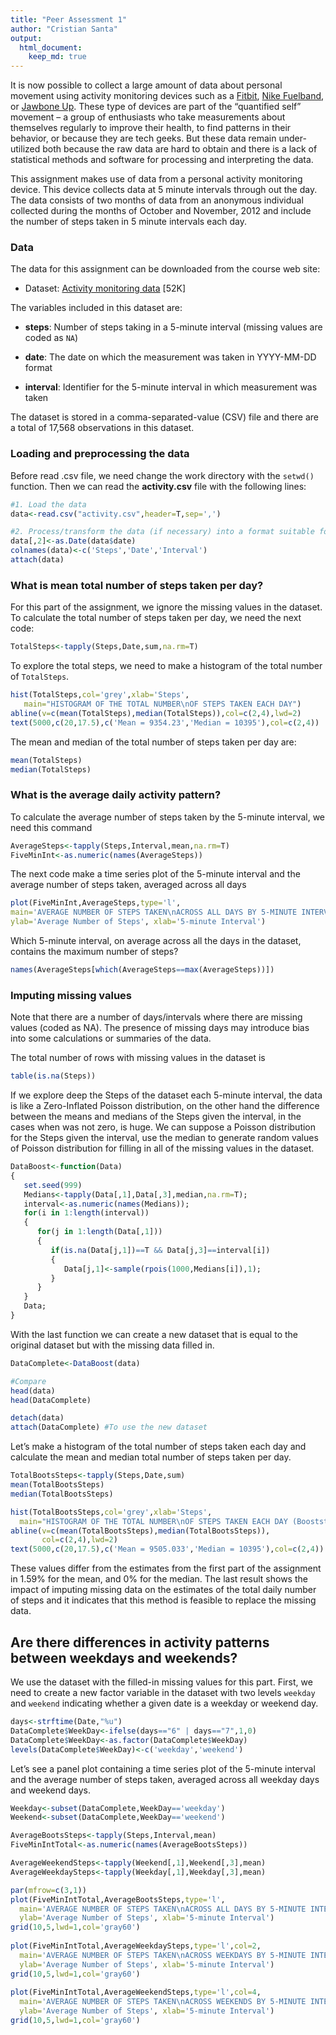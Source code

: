 ```yaml
---
title: "Peer Assessment 1"
author: "Cristian Santa"
output: 
  html_document:
    keep_md: true
---
```

It is now possible to collect a large amount of data about personal
movement using activity monitoring devices such as a
[Fitbit](http://www.fitbit.com), [Nike Fuelband](http://www.nike.com/us/en_us/c/nikeplus-fuelband), or
[Jawbone Up](https://jawbone.com/up). These type of devices are part of
the "quantified self" movement -- a group of enthusiasts who take
measurements about themselves regularly to improve their health, to
find patterns in their behavior, or because they are tech geeks. But
these data remain under-utilized both because the raw data are hard to
obtain and there is a lack of statistical methods and software for
processing and interpreting the data.

This assignment makes use of data from a personal activity monitoring
device. This device collects data at 5 minute intervals through out the
day. The data consists of two months of data from an anonymous
individual collected during the months of October and November, 2012
and include the number of steps taken in 5 minute intervals each day.

### Data

The data for this assignment can be downloaded from the course web
site:

* Dataset: [Activity monitoring data](https://d396qusza40orc.cloudfront.net/repdata%2Fdata%2Factivity.zip) [52K]

The variables included in this dataset are:

* **steps**: Number of steps taking in a 5-minute interval (missing
    values are coded as `NA`)

* **date**: The date on which the measurement was taken in YYYY-MM-DD
    format

* **interval**: Identifier for the 5-minute interval in which
    measurement was taken

The dataset is stored in a comma-separated-value (CSV) file and there
are a total of 17,568 observations in this
dataset.


### Loading and preprocessing the data
Before read .csv file, we need change the work directory with the <code>setwd()</code> function. Then
we can read the <b>activity.csv</b> file with the following lines:

```r
#1. Load the data
data<-read.csv("activity.csv",header=T,sep=',')

#2. Process/transform the data (if necessary) into a format suitable for your analysis
data[,2]<-as.Date(data$date)
colnames(data)<-c('Steps','Date','Interval')
attach(data)
```


### What is mean total number of steps taken per day?
For this part of the assignment, we ignore the missing values in the dataset. To calculate the total number of steps taken per day, we need the next code:
```r
TotalSteps<-tapply(Steps,Date,sum,na.rm=T)
```

To explore the total steps, we need to make a histogram of the total number of <code>TotalSteps</code>.
```r
hist(TotalSteps,col='grey',xlab='Steps',
   main="HISTOGRAM OF THE TOTAL NUMBER\nOF STEPS TAKEN EACH DAY")
abline(v=c(mean(TotalSteps),median(TotalSteps)),col=c(2,4),lwd=2)
text(5000,c(20,17.5),c('Mean = 9354.23','Median = 10395'),col=c(2,4))
```

The mean and median of the total number of steps taken per day are:
```r
mean(TotalSteps)
median(TotalSteps)
```


### What is the average daily activity pattern?
To calculate the average number of steps taken by the 5-minute interval, we need this command
```r
AverageSteps<-tapply(Steps,Interval,mean,na.rm=T)
FiveMinInt<-as.numeric(names(AverageSteps))
```

The next code make a time series plot of the 5-minute interval and the average number of steps taken, averaged across all days
```r
plot(FiveMinInt,AverageSteps,type='l',
main='AVERAGE NUMBER OF STEPS TAKEN\nACROSS ALL DAYS BY 5-MINUTE INTERVAL',
ylab='Average Number of Steps', xlab='5-minute Interval')
```

Which 5-minute interval, on average across all the days in the dataset, contains the maximum number of steps?
```r
names(AverageSteps[which(AverageSteps==max(AverageSteps))])
```


### Imputing missing values
Note that there are a number of days/intervals where there are missing values (coded as NA).
The presence of missing days may introduce bias into some calculations or summaries of the data.

The total number of rows with missing values in the dataset is
```r
table(is.na(Steps))
```

If we explore deep the Steps of the dataset each 5-minute interval, the data is like a Zero-Inflated Poisson distribution, on the other hand the difference between the means and medians of the Steps given the interval, in the cases when was not zero, is huge. We can suppose a Poisson distribution for the Steps given the interval, use the median to generate random values of Poisson distribution for filling in all of the missing values in the dataset.
```r
DataBoost<-function(Data)
{
   set.seed(999)
   Medians<-tapply(Data[,1],Data[,3],median,na.rm=T);   
   interval<-as.numeric(names(Medians));
   for(i in 1:length(interval))
   {
      for(j in 1:length(Data[,1]))
      {
         if(is.na(Data[j,1])==T && Data[j,3]==interval[i])
         {
            Data[j,1]<-sample(rpois(1000,Medians[i]),1);
         }
      }
   }
   Data;
}
```

With the last function we can create a new dataset that is equal to the original dataset but with the missing data filled in.
```r
DataComplete<-DataBoost(data)

#Compare
head(data)
head(DataComplete)

detach(data)
attach(DataComplete) #To use the new dataset
```

Let's make a histogram of the total number of steps taken each day and calculate the mean and median total number of steps taken per day. 
```r
TotalBootsSteps<-tapply(Steps,Date,sum)
mean(TotalBootsSteps)
median(TotalBootsSteps)

hist(TotalBootsSteps,col='grey',xlab='Steps',
  main="HISTOGRAM OF THE TOTAL NUMBER\nOF STEPS TAKEN EACH DAY (Booststrapped)")
abline(v=c(mean(TotalBootsSteps),median(TotalBootsSteps)),
       col=c(2,4),lwd=2)
text(5000,c(20,17.5),c('Mean = 9505.033','Median = 10395'),col=c(2,4))
```

These values differ from the estimates from the first part of the assignment in 1.59% for the mean, and 0% for the median. The last result shows the impact of imputing missing data on the estimates of the total daily number of steps and it indicates that this method is feasible to replace the missing data.

## Are there differences in activity patterns between weekdays and weekends?
We use the dataset with the filled-in missing values for this part. First, we need to create a new factor variable in the dataset with two levels <code>weekday</code> and <code>weekend</code> indicating whether a given date is a weekday or weekend day.
```r
days<-strftime(Date,"%u")
DataComplete$WeekDay<-ifelse(days=="6" | days=="7",1,0)
DataComplete$WeekDay<-as.factor(DataComplete$WeekDay)
levels(DataComplete$WeekDay)<-c('weekday','weekend')
```

Let's see a panel plot containing a time series plot of the 5-minute interval and the average number of steps taken, averaged across all weekday days and weekend days.
```r
Weekday<-subset(DataComplete,WeekDay=='weekday')
Weekend<-subset(DataComplete,WeekDay=='weekend')

AverageBootsSteps<-tapply(Steps,Interval,mean)
FiveMinIntTotal<-as.numeric(names(AverageBootsSteps))

AverageWeekendSteps<-tapply(Weekend[,1],Weekend[,3],mean)
AverageWeekdaySteps<-tapply(Weekday[,1],Weekday[,3],mean)

par(mfrow=c(3,1))
plot(FiveMinIntTotal,AverageBootsSteps,type='l',
  main='AVERAGE NUMBER OF STEPS TAKEN\nACROSS ALL DAYS BY 5-MINUTE INTERVAL (Bootstraped)',
  ylab='Average Number of Steps', xlab='5-minute Interval')
grid(10,5,lwd=1,col='gray60')
   
plot(FiveMinIntTotal,AverageWeekdaySteps,type='l',col=2,
  main='AVERAGE NUMBER OF STEPS TAKEN\nACROSS WEEKDAYS BY 5-MINUTE INTERVAL',
  ylab='Average Number of Steps', xlab='5-minute Interval')
grid(10,5,lwd=1,col='gray60')
   
plot(FiveMinIntTotal,AverageWeekendSteps,type='l',col=4,
  main='AVERAGE NUMBER OF STEPS TAKEN\nACROSS WEEKENDS BY 5-MINUTE INTERVAL',
  ylab='Average Number of Steps', xlab='5-minute Interval')
grid(10,5,lwd=1,col='gray60')
```